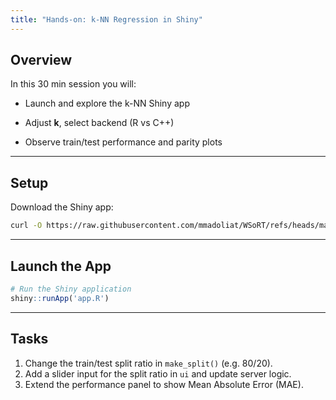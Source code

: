```yaml
---
title: "Hands-on: k-NN Regression in Shiny"
---
```


## Overview

In this 30 min session you will:

-   Launch and explore the k-NN Shiny app

-   Adjust **k**, select backend (R vs C++)

-   Observe train/test performance and parity plots

------------------------------------------------------------------------

## Setup

Download the Shiny app:

``` .bash
curl -O https://raw.githubusercontent.com/mmadoliat/WSoRT/refs/heads/main/R/app.R
```

------------------------------------------------------------------------

## Launch the App

``` .r
# Run the Shiny application
shiny::runApp('app.R')
```

------------------------------------------------------------------------

## Tasks

1.  Change the train/test split ratio in `make_split()` (e.g. 80/20).
2.  Add a slider input for the split ratio in `ui` and update server logic.
3.  Extend the performance panel to show Mean Absolute Error (MAE).
